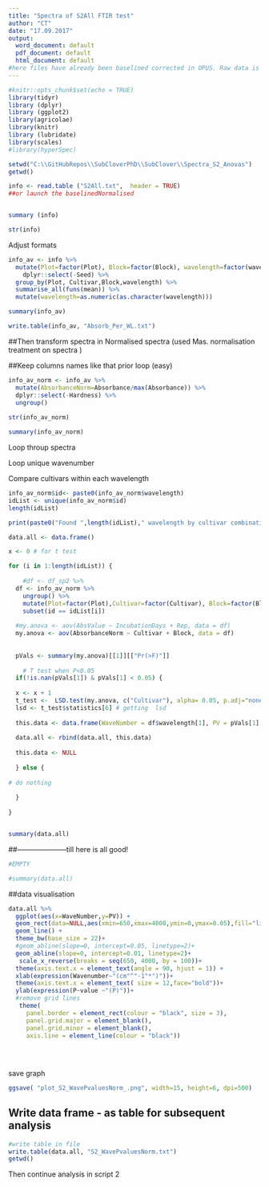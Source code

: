 ```yaml
---
title: "Spectra of S2All FTIR test"
author: "CT"
date: "17.09.2017"
output: 
  word_document: default
  pdf_document: default
  html_document: default
#here files have already been baselined corrected in OPUS. Raw data is on folder Bionami Maatrix 25.04; worksheet Columns to R. In this script the analysis of wavenumber ranges and ANOVAS.
---
```



```r
#knitr::opts_chunk$set(echo = TRUE)
library(tidyr)
library (dplyr)
library (ggplot2)
library(agricolae)
library(knitr)
library (lubridate)
library(scales)
#library(hyperSpec)

```


```r
setwd("C:\\GitHubRepos\\SubCloverPhD\\SubClover\\Spectra_S2_Anovas")
getwd()

info <- read.table ("S2All.txt",  header = TRUE)
##or launch the baselinedNormalised 


summary (info)

```
```r
str(info)
```


Adjust formats 

```r

info_av <- info %>%
  mutate(Plot=factor(Plot), Block=factor(Block), wavelength=factor(wavelength)) %>%
    dplyr::select(-Seed) %>%
  group_by(Plot, Cultivar,Block,wavelength) %>%
  summarise_all(funs(mean)) %>%
  mutate(wavelength=as.numeric(as.character(wavelength))) 

summary(info_av)

write.table(info_av, "Absorb_Per_WL.txt")

```

##Then transform spectra in Normalised spectra (used Mas. normalisation treatment on spectra )

##Keep columns names like that prior loop (easy) 


```r
info_av_norm <- info_av %>%
  mutate(AbsorbanceNorm=Absorbance/max(Absorbance)) %>%
  dplyr::select(-Hardness) %>%
  ungroup()
 
str(info_av_norm)

```
```r
summary(info_av_norm)
```



Loop throup spectra

Loop unique wavenumber 

Compare cultivars within each wavelength

```r

info_av_norm$id<- paste0(info_av_norm$wavelength)
idList <- unique(info_av_norm$id) 
length(idList)

print(paste0("Found ",length(idList)," wavelength by cultivar combinations to loop"))

data.all <- data.frame()

x <- 0 # for t test

for (i in 1:length(idList)) {
  
    #df <- df_sp2 %>%
  df <- info_av_norm %>%
    ungroup() %>%
    mutate(Plot=factor(Plot),Cultivar=factor(Cultivar), Block=factor(Block)) %>%
    subset(id == idList[i])
  
  #my.anova <- aov(AbsValue ~ IncubationDays + Rep, data = df)
  my.anova <- aov(AbsorbanceNorm ~ Cultivar + Block, data = df)
    
   
  pVals <- summary(my.anova)[[1]][["Pr(>F)"]]
 
    # T test when P<0.05
  if(!is.nan(pVals[1]) & pVals[1] < 0.05) {
  
  x <- x + 1
  t_test <-  LSD.test(my.anova, c("Cultivar"), alpha= 0.05, p.adj="none")
  lsd <- t_test$statistics[6] # getting  lsd
  
  this.data <- data.frame(WaveNumber = df$wavelength[1], PV = pVals[1], LSD = lsd, Count=x)
  
  data.all <- rbind(data.all, this.data)
  
  this.data <- NULL
  
  } else {
    
# do nothing
   
  }
  
}



```
```r
summary(data.all)
```


##---------------------till here is all good!
```r


#EMPTY
```

```r
#summary(data.all)


```

##data visualisation 
```r
data.all %>%
  ggplot(aes(x=WaveNumber,y=PV)) +
  geom_rect(data=NULL,aes(xmin=650,xmax=4000,ymin=0,ymax=0.05),fill="lightgreen", alpha = 0.01) +
  geom_line() +
  theme_bw(base_size = 22)+
  #geom_abline(slope=0, intercept=0.05, linetype=2)+
  geom_abline(slope=0, intercept=0.01, linetype=2)+
   scale_x_reverse(breaks = seq(650, 4000, by = 100))+
  theme(axis.text.x = element_text(angle = 90, hjust = 1)) +
  xlab(expression(Wavenumber~"(cm"^"-1"*")"))+
  theme(axis.text.x = element_text( size = 12,face="bold"))+
  ylab(expression(P~value ~"(P)"))+
  #remove grid lines 
   theme(
     panel.border = element_rect(colour = "black", size = 3), 
     panel.grid.major = element_blank(),
     panel.grid.minor = element_blank(),
     axis.line = element_line(colour = "black"))
  
  
  
```


save graph


```r


ggsave( "plot_S2_WavePvaluesNorm_.png", width=15, height=6, dpi=500)


```


## Write data frame - as table for subsequent analysis 

```r

#write table in file 
write.table(data.all, "S2_WavePvaluesNorm.txt")
getwd()
```

Then continue analysis in script 2 

